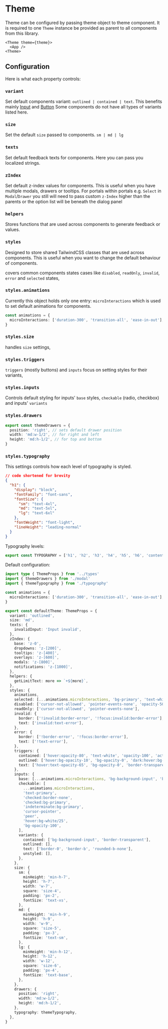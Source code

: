 # Theme

Theme can be configured by passing theme object to theme component. It is required to one `Theme` instance be provided as parent to
all components from this library.

```tsx copy
<Theme theme={theme}>
  <App />
<Theme>

```

## Configuration

Here is what each property controls:

### `variant`

Set default components variant: `outlined | contained | text`. This benefits mainly [Input](/docs/components/input) and [Button](/docs/components/button) Some components do not have all types of variants listed here.

### `size`

Set the default `size` passed to components. `sm | md | lg`

### `texts`

Set default feedback texts for components. Here you can pass you localized strings.

### `zIndex`

Set default z-index values for components. This is useful when you have multiple modals, drawers or tooltips. For portals within portals e.g. `Select` in `Modal`/`Drawer` you still will need to pass custom `z-Index` higher than the parents or the option list will be beneath the dialog panel

### `helpers`

Stores functions that are used across components to generate feedback or values.

### `styles`

Designed to store shared TailwindCSS classes that are used across components. This is useful when you want to change the default behaviour of components.

covers common components states cases like `disabled`, `readOnly`, `invalid`, `error` and `selected` states,

### `styles.animations`

Currently this object holds only one entry: `microInteractions` which is used to set default animations for components.

```ts
const animations = {
  microInteractions: ['duration-300', 'transition-all', 'ease-in-out'],
}
```

### `styles.size`

handles `size` settings,

### `styles.triggers`

`triggers` (mostly buttons) and `inputs` focus on setting styles for their variants,

### `styles.inputs`

Controls default styling for inputs' `base` styles, `checkable` (radio, checkbox) and inputs' `variants`

### `styles.drawers`

```ts
export const themeDrawers = {
  position: 'right', // sets default drawer position
  width: 'md:w-1/2', // for right and left
  height: 'md:h-1/2', // for top and bottom
}
```

### `styles.typography`

This settings controls how each level of typography is styled.

```json
// code shortened for brevity
{
  "h1": {
    "display": "block",
    "fontFamily": "font-sans",
    "fontSize": {
      "sm": "text-4xl",
      "md": "text-5xl",
      "lg": "text-6xl"
    },
    "fontWeight": "font-light",
    "lineHeight": "leading-normal"
  }
}
```

Typography levels:

```ts
export const TYPOGRAPHY = ['h1', 'h2', 'h3', 'h4', 'h5', 'h6', 'content', 'description'] as const
```

Default configuration:

```ts
import type { ThemeProps } from '../types'
import { themeDrawers } from './modal'
import { themeTypography } from './typography'

const animations = {
  microInteractions: ['duration-300', 'transition-all', 'ease-in-out'],
}

export const defaultTheme: ThemeProps = {
  variant: 'outlined',
  size: 'md',
  texts: {
    invalidInput: 'Input invalid',
  },
  zIndex: {
    base: 'z-0',
    dropdowns: 'z-[200]',
    tooltips: 'z-[400]',
    overlays: 'z-[600]',
    modals: 'z-[800]',
    notifications: 'z-[1000]',
  },
  helpers: {
    getLimitText: more => `+${more}`,
  },
  styles: {
    animations,
    selected: [...animations.microInteractions, 'bg-primary', 'text-white', 'hover:bg-primary/75'],
    disabled: ['cursor-not-allowed', 'pointer-events-none', 'opacity-50'],
    readOnly: ['cursor-not-allowed', 'pointer-events-none'],
    invalid: {
      border: ['!invalid:border-error', '!focus:invalid:border-error'],
      text: ['invalid:text-error'],
    },
    error: {
      border: ['!border-error', '!focus:border-error'],
      text: ['!text-error'],
    },
    triggers: {
      contained: ['hover:opacity-80', 'text-white', 'opacity-100', 'active:opacity-65', 'border'],
      outlined: ['hover:bg-opacity-10', 'bg-opacity-0', 'dark:hover:bg-opacity-25', 'border'],
      text: ['hover:text-opacity-65', 'bg-opacity-0', 'border-transparent'],
    },
    inputs: {
      base: [...animations.microInteractions, 'bg-background-input', 'border', 'border-border'],
      checkable: [
        ...animations.microInteractions,
        'text-primary',
        'checked:border-none',
        'checked:bg-primary',
        'indeterminate:bg-primary',
        'cursor-pointer',
        'peer',
        'hover:bg-white/25',
        'bg-opacity-100',
      ],
      variants: {
        contained: ['bg-background-input', 'border-transparent'],
        outlined: [],
        text: ['border-0', 'border-b', 'rounded-b-none'],
        unstyled: [],
      },
    },
    size: {
      sm: {
        minHeight: 'min-h-7',
        height: 'h-7',
        width: 'w-7',
        square: 'size-4',
        padding: 'px-2',
        fontSize: 'text-xs',
      },
      md: {
        minHeight: 'min-h-9',
        height: 'h-9',
        width: 'w-9',
        square: 'size-5',
        padding: 'px-3',
        fontSize: 'text-sm',
      },
      lg: {
        minHeight: 'min-h-12',
        height: 'h-12',
        width: 'w-12',
        square: 'size-6',
        padding: 'px-4',
        fontSize: 'text-base',
      },
    },
    drawers: {
      position: 'right',
      width: 'md:w-1/2',
      height: 'md:h-1/2',
    },
    typography: themeTypography,
  },
}
```

